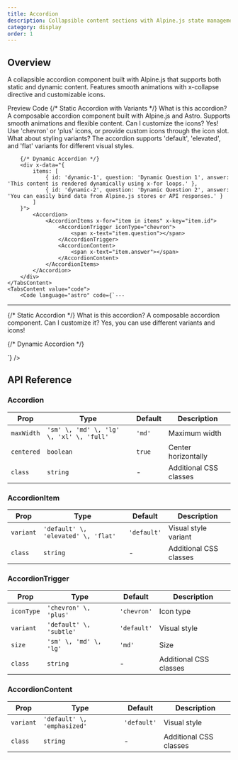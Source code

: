 ```yaml
---
title: Accordion
description: Collapsible content sections with Alpine.js state management
category: display
order: 1
---
```



## Overview

A collapsible accordion component built with Alpine.js that supports both static and dynamic content. Features smooth animations with x-collapse directive and customizable icons.

<Tabs defaultValue="preview" class="h-auto">
    <TabsList variant="pills" slot="list">
        <TabsTrigger value="preview" variant="pills">Preview</TabsTrigger>
        <TabsTrigger value="code" variant="pills">Code</TabsTrigger>
    </TabsList>
    <TabsContent value="preview" preview class="space-y-6">
        {/* Static Accordion with Variants */}
        <Accordion>
            <AccordionItem>
                <AccordionTrigger iconType="chevron">
                    What is this accordion?
                </AccordionTrigger>
                <AccordionContent>
                    A composable accordion component built with Alpine.js and Astro. Supports smooth animations and flexible content.
                </AccordionContent>
            </AccordionItem>
            <AccordionItem variant="elevated">
                <AccordionTrigger iconType="plus">
                    Can I customize the icons?
                </AccordionTrigger>
                <AccordionContent variant="emphasized">
                    Yes! Use 'chevron' or 'plus' icons, or provide custom icons through the icon slot.
                </AccordionContent>
            </AccordionItem>
            <AccordionItem variant="flat">
                <AccordionTrigger iconType="chevron" variant="subtle" size="sm">
                    What about styling variants?
                </AccordionTrigger>
                <AccordionContent>
                    The accordion supports 'default', 'elevated', and 'flat' variants for different visual styles.
                </AccordionContent>
            </AccordionItem>
        </Accordion>
        
        {/* Dynamic Accordion */}
        <div x-data="{
            items: [
                { id: 'dynamic-1', question: 'Dynamic Question 1', answer: 'This content is rendered dynamically using x-for loops.' },
                { id: 'dynamic-2', question: 'Dynamic Question 2', answer: 'You can easily bind data from Alpine.js stores or API responses.' }
            ]
        }">
            <Accordion>
                <AccordionItems x-for="item in items" x-key="item.id">
                    <AccordionTrigger iconType="chevron">
                        <span x-text="item.question"></span>
                    </AccordionTrigger>
                    <AccordionContent>
                        <span x-text="item.answer"></span>
                    </AccordionContent>
                </AccordionItems>
            </Accordion>
        </div>
    </TabsContent>
    <TabsContent value="code">
        <Code language="astro" code={`---
---

{/* Static Accordion */}
<Accordion>
    <AccordionItem>
        <AccordionTrigger iconType="chevron">
            What is this accordion?
        </AccordionTrigger>
        <AccordionContent>
            A composable accordion component.
        </AccordionContent>
    </AccordionItem>
    <AccordionItem variant="elevated">
        <AccordionTrigger iconType="plus">
            Can I customize it?
        </AccordionTrigger>
        <AccordionContent variant="emphasized">
            Yes, you can use different variants and icons!
        </AccordionContent>
    </AccordionItem>
</Accordion>

{/* Dynamic Accordion */}
<div x-data="{ items: [
    { id: 'q1', question: 'Question 1', answer: 'Answer 1' },
    { id: 'q2', question: 'Question 2', answer: 'Answer 2' }
]}">
    <Accordion>
        <AccordionItems x-for="item in items" x-key="item.id">
            <AccordionTrigger iconType="chevron">
                <span x-text="item.question"></span>
            </AccordionTrigger>
            <AccordionContent>
                <span x-text="item.answer"></span>
            </AccordionContent>
        </AccordionItems>
    </Accordion>
</div>`} />
    </TabsContent>
</Tabs>

## API Reference

### Accordion

| Prop | Type | Default | Description |
|------|------|---------|-------------|
| `maxWidth` | `'sm' \, 'md' \, 'lg' \, 'xl' \, 'full'` | `'md'` | Maximum width |
| `centered` | `boolean` | `true` | Center horizontally |
| `class` | `string` | - | Additional CSS classes |

### AccordionItem

| Prop | Type | Default | Description |
|------|------|---------|-------------|
| `variant` | `'default' \, 'elevated' \, 'flat'` | `'default'` | Visual style variant |
| `class` | `string` | - | Additional CSS classes |

### AccordionTrigger

| Prop | Type | Default | Description |
|------|------|---------|-------------|
| `iconType` | `'chevron' \, 'plus'` | `'chevron'` | Icon type |
| `variant` | `'default' \, 'subtle'` | `'default'` | Visual style |
| `size` | `'sm' \, 'md' \, 'lg'` | `'md'` | Size |
| `class` | `string` | - | Additional CSS classes |

### AccordionContent

| Prop | Type | Default | Description |
|------|------|---------|-------------|
| `variant` | `'default' \, 'emphasized'` | `'default'` | Visual style |
| `class` | `string` | - | Additional CSS classes |